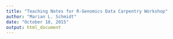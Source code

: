 ```yaml
---
title: "Teaching Notes for R-Genomics Data Carpentry Workshop"
author: "Marian L. Schmidt"
date: "October 18, 2015"
output: html_document
---
```

